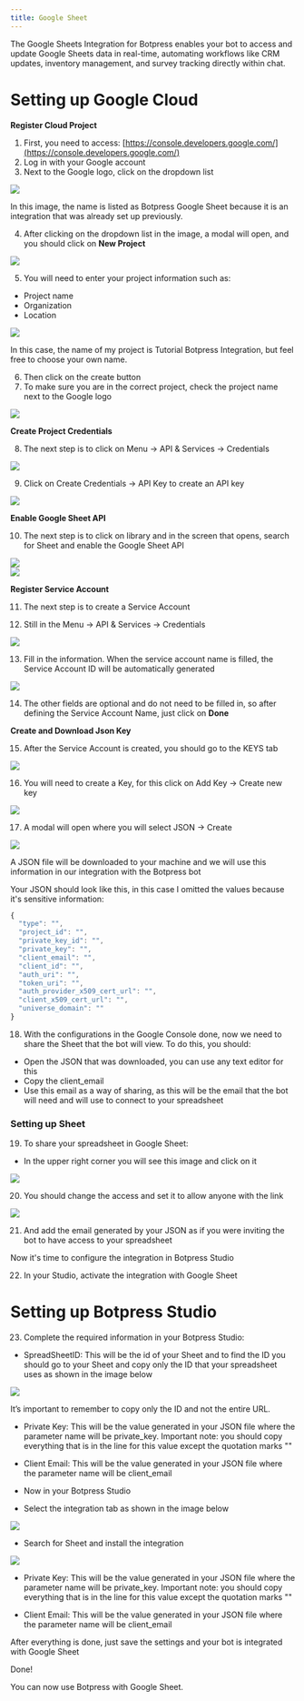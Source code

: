 ```yaml
---
title: Google Sheet
---
```



The Google Sheets Integration for Botpress enables your bot to access and update Google Sheets data in real-time, automating workflows like CRM updates, inventory management, and survey tracking directly within chat.

# Setting up Google Cloud

**Register Cloud Project**

1. First, you need to access: [https://console.developers.google.com/](https://console.developers.google.com/)
2. Log in with your Google account
3. Next to the Google logo, click on the dropdown list

<Img src="./assets/google-sheet-project.png" />

In this image, the name is listed as Botpress Google Sheet because it is an integration that was already set up previously.

4. After clicking on the dropdown list in the image, a modal will open, and you should click on **New Project**

<Img src="./assets/google-cloud-new-project.png" />

5. You will need to enter your project information such as:
  * Project name
  * Organization
  * Location

<Img src="./assets/google-cloud-new-project-form.png" />

In this case, the name of my project is Tutorial Botpress Integration, but feel free to choose your own name.

6. Then click on the create button
7. To make sure you are in the correct project, check the project name next to the Google logo

<Img src="./assets/google-cloud-project-dropdown.png" />

**Create Project Credentials**

8. The next step is to click on Menu → API & Services → Credentials

<Img src="./assets/google-cloud-api-services.png" />

9. Click on Create Credentials → API Key to create an API key

<Img src="./assets/google-cloud-api-key.png" />

**Enable Google Sheet API**

10. The next step is to click on library and in the screen that opens, search for Sheet and enable the Google Sheet API

<Img src="./assets/google-cloud-library.png" />

<br />

<Img src="./assets/google-sheets-enable.png" />

**Register Service Account**

11. The next step is to create a Service Account

12. Still in the Menu → API & Services → Credentials

<Img src="./assets/google-cloud-menu-service-account.png" />

13. Fill in the information. When the service account name is filled, the Service Account ID will be automatically generated

<Img src="./assets/google-cloud-service-account.png" />

14. The other fields are optional and do not need to be filled in, so after defining the Service Account Name, just click on **Done**

**Create and Download Json Key**

15. After the Service Account is created, you should go to the KEYS tab

<Img src="./assets/google-cloud-service-account-keys.png" />

16. You will need to create a Key, for this click on Add Key → Create new key

<Img src="./assets/google-cloud-create-new-key.png" />

17. A modal will open where you will select JSON → Create

<Img src="./assets/google-cloud-json-private-key.png" />

A JSON file will be downloaded to your machine and we will use this information in our integration with the Botpress bot

Your JSON should look like this, in this case I omitted the values because it's sensitive information:

```jsx
{
  "type": "",
  "project_id": "",
  "private_key_id": "",
  "private_key": "",
  "client_email": "",
  "client_id": "",
  "auth_uri": "",
  "token_uri": "",
  "auth_provider_x509_cert_url": "",
  "client_x509_cert_url": "",
  "universe_domain": ""
}
```

18. With the configurations in the Google Console done, now we need to share the Sheet that the bot will view. To do this, you should:

- Open the JSON that was downloaded, you can use any text editor for this
- Copy the client\_email
- Use this email as a way of sharing, as this will be the email that the bot will need and will use to connect to your spreadsheet

### Setting up Sheet

19. To share your spreadsheet in Google Sheet:
  * In the upper right corner you will see this image and click on it

<Img src="./assets/google-sheet-share.png" />

20. You should change the access and set it to allow anyone with the link

<Img src="./assets/google-sheet-share-link.png" />

21. And add the email generated by your JSON as if you were inviting the bot to have access to your spreadsheet

Now it's time to configure the integration in Botpress Studio

22. In your Studio, activate the integration with Google Sheet

# Setting up Botpress Studio

23. Complete the required information in your Botpress Studio:

* SpreadSheetID: This will be the id of your Sheet and to find the ID you should go to your Sheet and copy only the ID that your spreadsheet uses as shown in the image below

<Img src="./assets/google-sheet-url.png" />

It’s important to remember to copy only the ID and not the entire URL.

* Private Key: This will be the value generated in your JSON file where the parameter name will be private\_key. Important note: you should copy everything that is in the line for this value except the quotation marks ""

* Client Email: This will be the value generated in your JSON file where the parameter name will be client\_email

* Now in your Botpress Studio

* Select the integration tab as shown in the image below

<Img src="./assets/google-sheet-explore-the-hub.png" />

* Search for Sheet and install the integration

<Img src="./assets/google-sheet-integration-configuration.png" />

* Private Key: This will be the value generated in your JSON file where the parameter name will be private\_key. Important note: you should copy everything that is in the line for this value except the quotation marks ""

* Client Email: This will be the value generated in your JSON file where the parameter name will be client\_email

After everything is done, just save the settings and your bot is integrated with Google Sheet

<Check>
Done!

You can now use Botpress with Google Sheet.
</Check>
